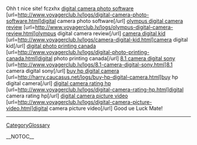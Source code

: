 
Ohh t nice site! fczxhx
<a href= http://www.voyagerclub.lv/logs/digital-camera-photo-software.html >digital camera photo software</a> [url=http://www.voyagerclub.lv/logs/digital-camera-photo-software.html]digital camera photo software[/url] <a href= http://www.voyagerclub.lv/logs/olympus-digital-camera-review.html >olympus digital camera review</a> [url=http://www.voyagerclub.lv/logs/olympus-digital-camera-review.html]olympus digital camera review[/url] <a href= http://www.voyagerclub.lv/logs/camera-digital-kid.html >camera digital kid</a> [url=http://www.voyagerclub.lv/logs/camera-digital-kid.html]camera digital kid[/url] <a href= http://www.voyagerclub.lv/logs/digital-photo-printing-canada.html >digital photo printing canada</a> [url=http://www.voyagerclub.lv/logs/digital-photo-printing-canada.html]digital photo printing canada[/url] <a href= http://www.voyagerclub.lv/logs/8.1-camera-digital-sony.html >8.1 camera digital sony</a> [url=http://www.voyagerclub.lv/logs/8.1-camera-digital-sony.html]8.1 camera digital sony[/url] <a href= http://harry.caucasus.net/logs/buy-hp-digital-camera.html >buy hp digital camera</a> [url=http://harry.caucasus.net/logs/buy-hp-digital-camera.html]buy hp digital camera[/url] <a href= http://www.voyagerclub.lv/logs/digital-camera-rating-hp.html >digital camera rating hp</a> [url=http://www.voyagerclub.lv/logs/digital-camera-rating-hp.html]digital camera rating hp[/url] <a href= http://www.voyagerclub.lv/logs/digital-camera-picture-video.html >digital camera picture video</a> [url=http://www.voyagerclub.lv/logs/digital-camera-picture-video.html]digital camera picture video[/url] 
Good ue Luck Mate!
----
[[CategoryGlossary]]

__NOTOC__